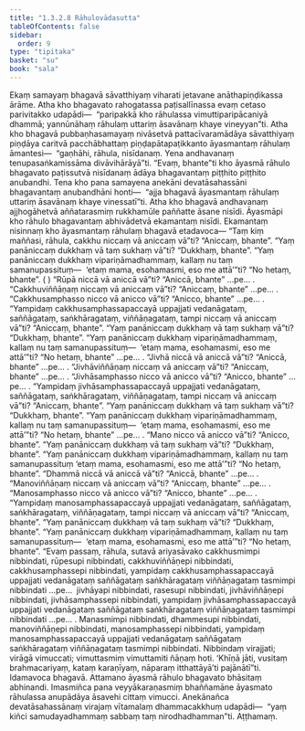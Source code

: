 ```yaml
---
title: "1.3.2.8 Rāhulovādasutta"
tableOfContents: false
sidebar:
  order: 9
type: "tipitaka"
basket: "su"
book: "sala"
---
```



<DynamicBreadcrumb />

<Division number="121" book="sala" bookNo="13" page="324">

<Paragraph number="664" book="sala">
Ekaṃ samayaṃ bhagavā sāvatthiyaṃ viharati jetavane anāthapiṇḍikassa ārāme. Atha kho bhagavato rahogatassa paṭisallīnassa evaṃ cetaso parivitakko udapādi—  “paripakkā kho rāhulassa vimuttiparipācaniyā dhammā; yannūnāhaṃ rāhulaṃ uttariṃ āsavānaṃ khaye vineyyan”ti. Atha kho bhagavā pubbaṇhasamayaṃ nivāsetvā pattacīvaramādāya sāvatthiyaṃ piṇḍāya caritvā pacchābhattaṃ piṇḍapātapaṭikkanto āyasmantaṃ rāhulaṃ āmantesi—  “gaṇhāhi, rāhula, nisīdanaṃ. Yena andhavanaṃ tenupasaṅkamissāma divāvihārāyā”ti. “Evaṃ, bhante”ti kho āyasmā rāhulo bhagavato paṭissutvā nisīdanaṃ ādāya bhagavantaṃ piṭṭhito piṭṭhito anubandhi.
</Paragraph>

<Paragraph number="665" book="sala">
Tena kho pana samayena anekāni devatāsahassāni bhagavantaṃ anubandhāni honti—  “ajja bhagavā āyasmantaṃ rāhulaṃ uttariṃ āsavānaṃ khaye vinessatī”ti. Atha kho bhagavā andhavanaṃ ajjhogāhetvā aññatarasmiṃ rukkhamūle paññatte āsane nisīdi. Āyasmāpi kho rāhulo bhagavantaṃ abhivādetvā ekamantaṃ nisīdi. Ekamantaṃ nisinnaṃ kho āyasmantaṃ rāhulaṃ bhagavā etadavoca—
</Paragraph>

<Paragraph number="666" book="sala">
“Taṃ kiṃ maññasi, rāhula, cakkhu niccaṃ vā aniccaṃ vā”ti?
</Paragraph>

<Paragraph number="667" book="sala">
“Aniccaṃ, bhante”.
</Paragraph>

<Paragraph number="668" book="sala">
“Yaṃ panāniccaṃ dukkhaṃ vā taṃ sukhaṃ vā”ti?
</Paragraph>

<Paragraph number="669" book="sala">
“Dukkhaṃ, bhante”.
</Paragraph>

<Paragraph number="670" book="sala">
“Yaṃ panāniccaṃ dukkhaṃ vipariṇāmadhammaṃ, kallaṃ nu taṃ samanupassituṃ—  ‘etaṃ mama, esohamasmi, eso me attā’”ti?
</Paragraph>

<Paragraph number="671" book="sala">
“No hetaṃ, bhante”. ( )
</Paragraph>

<Paragraph number="672" book="sala">
“Rūpā niccā vā aniccā vā”ti?
</Paragraph>

<Paragraph number="673" book="sala">
“Aniccā, bhante” …pe… .
</Paragraph>

<Paragraph number="674" book="sala">
“Cakkhuviññāṇaṃ niccaṃ vā aniccaṃ vā”ti?
</Paragraph>

<Paragraph number="675" book="sala">
“Aniccaṃ, bhante” …pe… .
</Paragraph>

<Paragraph number="676" book="sala">
“Cakkhusamphasso nicco vā anicco vā”ti?
</Paragraph>

<Paragraph number="677" book="sala">
“Anicco, bhante” …pe… .
</Paragraph>

<Paragraph number="678" book="sala">
“Yampidaṃ cakkhusamphassapaccayā uppajjati vedanāgataṃ, saññāgataṃ, saṅkhāragataṃ, viññāṇagataṃ, tampi niccaṃ vā aniccaṃ vā”ti?
</Paragraph>

<Paragraph number="679" book="sala">
“Aniccaṃ, bhante”.
</Paragraph>

<Paragraph number="680" book="sala">
“Yaṃ panāniccaṃ dukkhaṃ vā taṃ sukhaṃ vā”ti?
</Paragraph>

<Paragraph number="681" book="sala">
“Dukkhaṃ, bhante”.
</Paragraph>

<Paragraph number="682" book="sala">
“Yaṃ panāniccaṃ dukkhaṃ vipariṇāmadhammaṃ, kallaṃ nu taṃ samanupassituṃ—  ‘etaṃ mama, esohamasmi, eso me attā’”ti?
</Paragraph>

<Paragraph number="683" book="sala">
“No hetaṃ, bhante” …pe… .
</Paragraph>

<Paragraph number="684" book="sala">
“Jivhā niccā vā aniccā vā”ti?
</Paragraph>

<Paragraph number="685" book="sala">
“Aniccā, bhante” …pe… .
</Paragraph>

<Paragraph number="686" book="sala">
“Jivhāviññāṇaṃ niccaṃ vā aniccaṃ vā”ti?
</Paragraph>

<Paragraph number="687" book="sala">
“Aniccaṃ, bhante” …pe… .
</Paragraph>

<Paragraph number="688" book="sala">
“Jivhāsamphasso nicco vā anicco vā”ti?
</Paragraph>

<Paragraph number="689" book="sala">
“Anicco, bhante” …pe… .
</Paragraph>

<Paragraph number="690" book="sala">
“Yampidaṃ jivhāsamphassapaccayā uppajjati vedanāgataṃ, saññāgataṃ, saṅkhāragataṃ, viññāṇagataṃ, tampi niccaṃ vā aniccaṃ vā”ti?
</Paragraph>

<Paragraph number="691" book="sala">
“Aniccaṃ, bhante”.
</Paragraph>

<Paragraph number="692" book="sala">
“Yaṃ panāniccaṃ dukkhaṃ vā taṃ sukhaṃ vā”ti?
</Paragraph>

<Paragraph number="693" book="sala">
“Dukkhaṃ, bhante”.
</Paragraph>

<Paragraph number="694" book="sala">
“Yaṃ panāniccaṃ dukkhaṃ vipariṇāmadhammaṃ, kallaṃ nu taṃ samanupassituṃ—  ‘etaṃ mama, esohamasmi, eso me attā’”ti?
</Paragraph>

<Paragraph number="695" book="sala">
“No hetaṃ, bhante” …pe… .
</Paragraph>

<Paragraph number="696" book="sala">
“Mano nicco vā anicco vā”ti?
</Paragraph>

<Paragraph number="697" book="sala">
“Anicco, bhante”.
</Paragraph>

<Paragraph number="698" book="sala">
“Yaṃ panāniccaṃ dukkhaṃ vā taṃ sukhaṃ vā”ti?
</Paragraph>

<Paragraph number="699" book="sala">
“Dukkhaṃ, bhante”.
</Paragraph>

<Paragraph number="700" book="sala">
“Yaṃ panāniccaṃ dukkhaṃ vipariṇāmadhammaṃ, kallaṃ nu taṃ samanupassituṃ ‘etaṃ mama, esohamasmi, eso me attā’”ti?
</Paragraph>

<Paragraph number="701" book="sala">
“No hetaṃ, bhante”.
</Paragraph>

<Paragraph number="702" book="sala">
“Dhammā niccā vā aniccā vā”ti?
</Paragraph>

<Paragraph number="703" book="sala">
“Aniccā, bhante” …pe… .
</Paragraph>

<Paragraph number="704" book="sala">
“Manoviññāṇaṃ niccaṃ vā aniccaṃ vā”ti?
</Paragraph>

<Paragraph number="705" book="sala">
“Aniccaṃ, bhante” …pe… .
</Paragraph>

<Paragraph number="706" book="sala">
“Manosamphasso nicco vā anicco vā”ti?
</Paragraph>

<Paragraph number="707" book="sala">
“Anicco, bhante” …pe… .
</Paragraph>

<Paragraph number="708" book="sala">
“Yampidaṃ manosamphassapaccayā uppajjati vedanāgataṃ, saññāgataṃ, saṅkhāragataṃ, viññāṇagataṃ, tampi niccaṃ vā aniccaṃ vā”ti?
</Paragraph>

<Paragraph number="709" book="sala">
“Aniccaṃ, bhante”.
</Paragraph>

<Paragraph number="710" book="sala">
“Yaṃ panāniccaṃ dukkhaṃ vā taṃ sukhaṃ vā”ti?
</Paragraph>

<Paragraph number="711" book="sala">
“Dukkhaṃ, bhante”.
</Paragraph>

<Paragraph number="712" book="sala">
“Yaṃ panāniccaṃ dukkhaṃ vipariṇāmadhammaṃ, kallaṃ nu taṃ samanupassituṃ—  ‘etaṃ mama, esohamasmi, eso me attā’”ti?
</Paragraph>

<Paragraph number="713" book="sala">
“No hetaṃ, bhante”.
</Paragraph>

<Paragraph number="714" book="sala">
“Evaṃ passaṃ, rāhula, sutavā ariyasāvako cakkhusmimpi nibbindati, rūpesupi nibbindati, cakkhuviññāṇepi nibbindati, cakkhusamphassepi nibbindati, yampidaṃ cakkhusamphassapaccayā uppajjati vedanāgataṃ saññāgataṃ saṅkhāragataṃ viññāṇagataṃ tasmimpi nibbindati …pe…  jivhāyapi nibbindati, rasesupi nibbindati, jivhāviññāṇepi nibbindati, jivhāsamphassepi nibbindati, yampidaṃ jivhāsamphassapaccayā uppajjati vedanāgataṃ saññāgataṃ saṅkhāragataṃ viññāṇagataṃ tasmimpi nibbindati …pe… .
</Paragraph>

<Paragraph number="715" book="sala">
Manasmimpi nibbindati, dhammesupi nibbindati, manoviññāṇepi nibbindati, manosamphassepi nibbindati, yampidaṃ manosamphassapaccayā uppajjati vedanāgataṃ saññāgataṃ saṅkhāragataṃ viññāṇagataṃ tasmimpi nibbindati. Nibbindaṃ virajjati; virāgā vimuccati; vimuttasmiṃ vimuttamiti ñāṇaṃ hoti. ‘Khīṇā jāti, vusitaṃ brahmacariyaṃ, kataṃ karaṇīyaṃ, nāparaṃ itthattāyā’ti pajānātī”ti.
</Paragraph>

<Paragraph number="716" book="sala">
Idamavoca bhagavā. Attamano āyasmā rāhulo bhagavato bhāsitaṃ abhinandi. Imasmiñca pana veyyākaraṇasmiṃ bhaññamāne āyasmato rāhulassa anupādāya āsavehi cittaṃ vimucci. Anekānañca devatāsahassānaṃ virajaṃ vītamalaṃ dhammacakkhuṃ udapādi—  “yaṃ kiñci samudayadhammaṃ sabbaṃ taṃ nirodhadhamman”ti.

</Paragraph>
</Division>

<Paragraph number="717" type="center" book="sala">
Aṭṭhamaṃ.
</Paragraph>